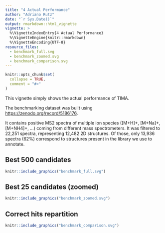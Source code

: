 ```yaml
---
title: "4 Actual Performance"
author: "Adriano Rutz"
date: "`r Sys.Date()`"
output: rmarkdown::html_vignette
vignette: >
  %\VignetteIndexEntry{4 Actual Performance}
  %\VignetteEngine{knitr::rmarkdown}
  %\VignetteEncoding{UTF-8}
resource_files:
  - benchmark_full.svg
  - benchmark_zoomed.svg
  - benchmark_comparison.svg
---
```


```r
knitr::opts_chunk$set(
  collapse = TRUE,
  comment = "#>"
)
```

This vignette simply shows the actual performance of TIMA.

The benchmarking dataset was built using [https://zenodo.org/record/5186176](https://zenodo.org/record/5186176).

It contains positive MS2 spectra of multiple ion species ([M+H]+, [M+Na]+, [M+NH4]+, ...) coming from different mass spectrometers.
It was filtered to 22,251 spectra, representing 12,482 2D structures.
Of those, only 13,936 spectra (62%) correspond to structures present in the library we use to annotate.

## Best 500 candidates
```r
knitr::include_graphics("benchmark_full.svg")
```

## Best 25 candidates (zoomed)
```r
knitr::include_graphics("benchmark_zoomed.svg")
```

## Correct hits repartition
```r
knitr::include_graphics("benchmark_comparison.svg")
```
